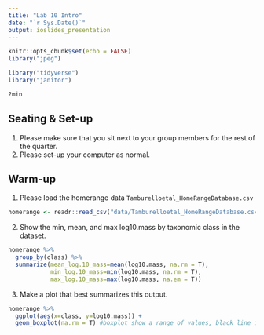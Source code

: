 ```yaml
---
title: "Lab 10 Intro"
date: "`r Sys.Date()`"
output: ioslides_presentation
---
```


```r
knitr::opts_chunk$set(echo = FALSE)
library("jpeg")
```
```r
library("tidyverse")
library("janitor")
```
```r
?min
```

## Seating & Set-up
1. Please make sure that you sit next to your group members for the rest of the quarter.
2. Please set-up your computer as normal.

## Warm-up
1. Please load the homerange data `Tamburelloetal_HomeRangeDatabase.csv`
```r
homerange <- readr::read_csv("data/Tamburelloetal_HomeRangeDatabase.csv")
```

2. Show the min, mean, and max log10.mass by taxonomic class in the dataset.
```r
homerange %>% 
  group_by(class) %>% 
  summarize(mean_log.10_mass=mean(log10.mass, na.rm = T),
            min_log.10_mass=min(log10.mass, na.rm = T),
            max_log.10_mass=max(log10.mass, na.em = T))
```

3. Make a plot that best summarizes this output.
```r
homerange %>% 
  ggplot(aes(x=class, y=log10.mass)) +
  geom_boxplot(na.rm = T) #boxplot show a range of values, black line is the median. Dots are outliers.
```

